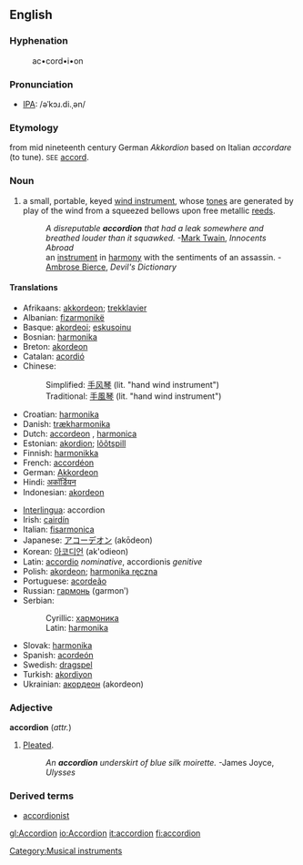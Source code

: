 {{wikipedia}}
[[Category:Musical instruments]]
==English==
===Hyphenation===
:ac•cord•i•on

===Pronunciation===
*[[IPA]]: /əˈkɔɹ.di.ˌən/

===Etymology===
from mid nineteenth century German ''Akkordion'' based on Italian ''accordare'' (to tune). <small>SEE</small> [[accord]].

===Noun===
{{en-noun-reg}} 

# a small, portable, keyed [[wind instrument]], whose [[tone]]s are generated by play of the wind from a squeezed bellows upon free metallic [[reed]]s.
#:''A disreputable '''accordion''' that had a leak somewhere and breathed louder than it squawked.'' -[[Mark Twain]], ''Innocents Abroad''
#:an [[musical instrument|instrument]] in [[harmony]] with the sentiments of an assassin. - [[Ambrose Bierce]], ''Devil's Dictionary''

====Translations====
{{top}}
*Afrikaans: [[akkordeon]]; [[trekklavier]]
*Albanian: [[fizarmonikë]] {{f}}
*Basque: [[akordeoi]]; [[eskusoinu]]
*Bosnian: [[harmonika#Bosnian|harmonika]] {{f}}
*Breton: [[akordeon]] {{m}}
*Catalan: [[acordió]] {{m}}
*Chinese:
*:Simplified: [[手风琴]] (lit. "hand wind instrument")
*:Traditional: [[手風琴]] (lit. "hand wind instrument")
*Croatian: [[harmonika#Croatian|harmonika]] {{f}}
*Danish: [[trækharmonika]]
*Dutch: [[accordeon]] {{n}}, [[harmonica]] {{m}}
*Estonian: [[akordion]]; [[lõõtspill]]
*Finnish: [[harmonikka]]
*French: [[accordéon]] {{m}}
*German: [[Akkordeon]] {{n}}
*Hindi: [[अकॉर्डियन]]
*Indonesian: [[akordeon]]
{{mid}} 
*[[Interlingua]]: accordion
*Irish: [[cairdín]] {{m}}
*Italian: [[fisarmonica]]
*Japanese: [[アコーデオン]] (akōdeon)
*Korean: [[아코디언]] (ak'odieon)
*Latin: [[accordio]] ''nominative'', accordionis ''genitive''
*Polish: [[akordeon]]; [[harmonika ręczna]]
*Portuguese: [[acordeão]]
*Russian: [[гармонь]] (garmonʹ)
*Serbian:
*:Cyrillic: [[хармоника#Serbian|хармоника]] {{f}}
*:Latin: [[harmonika#Serbian|harmonika]] {{f}}
*Slovak: [[harmonika]] {{f}}
*Spanish: [[acordeón]] {{m}}
*Swedish: [[dragspel]] {{n}}
*Turkish: [[akordiyon]]
*Ukrainian: [[акордеон]] (akordeon)
{{bottom}}

===Adjective===
'''accordion'''  (''attr.'')

# [[pleat|Pleated]].
#:''An '''accordion''' underskirt of blue silk moirette.''  -James Joyce, ''Ulysses''

===Derived terms===
*[[accordionist]]

[[gl:Accordion]]
[[io:Accordion]]
[[it:accordion]]
[[fi:accordion]]